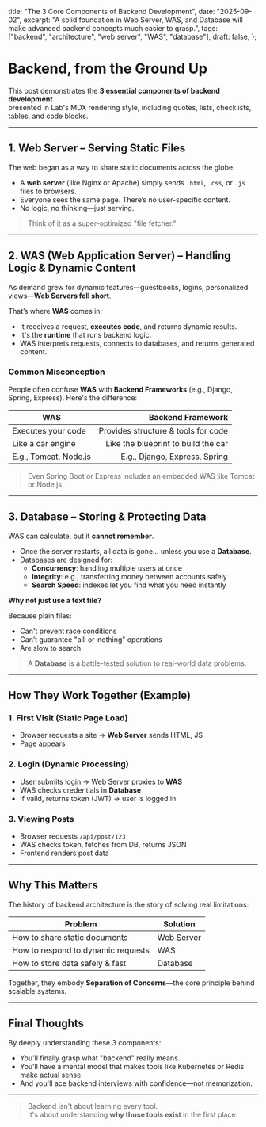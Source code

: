   title: "The 3 Core Components of Backend Development",
  date: "2025-09-02",
  excerpt: "A solid foundation in Web Server, WAS, and Database will make advanced backend concepts much easier to grasp.",
  tags: ["backend", "architecture", "web server", "WAS", "database"],
  draft: false,
};

# Backend, from the Ground Up

This post demonstrates the **3 essential components of backend development**  
presented in Lab's MDX rendering style, including quotes, lists, checklists, tables, and code blocks.

---

## 1. Web Server – Serving Static Files

The web began as a way to share static documents across the globe.

- A **web server** (like Nginx or Apache) simply sends `.html`, `.css`, or `.js` files to browsers.
- Everyone sees the same page. There’s no user-specific content.
- No logic, no thinking—just serving.

> Think of it as a super-optimized "file fetcher."

---

## 2. WAS (Web Application Server) – Handling Logic & Dynamic Content

As demand grew for dynamic features—guestbooks, logins, personalized views—**Web Servers fell short**.

That’s where **WAS** comes in:

- It receives a request, **executes code**, and returns dynamic results.
- It's the **runtime** that runs backend logic.
- WAS interprets requests, connects to databases, and returns generated content.

### Common Misconception

People often confuse **WAS** with **Backend Frameworks** (e.g., Django, Spring, Express). Here's the difference:

<table>
  <thead>
    <tr>
      <th>WAS</th>
      <th style="text-align: right;">Backend Framework</th>
    </tr>
  </thead>
  <tbody>
    <tr>
      <td>Executes your code</td>
      <td style="text-align: right;">Provides structure &amp; tools for code</td>
    </tr>
    <tr>
      <td>Like a car engine</td>
      <td style="text-align: right;">Like the blueprint to build the car</td>
    </tr>
    <tr>
      <td>E.g., Tomcat, Node.js</td>
      <td style="text-align: right;">E.g., Django, Express, Spring</td>
    </tr>
  </tbody>
</table>

> Even Spring Boot or Express includes an embedded WAS like Tomcat or Node.js.

---

## 3. Database – Storing & Protecting Data

WAS can calculate, but it **cannot remember**.

- Once the server restarts, all data is gone… unless you use a **Database**.
- Databases are designed for:
  - **Concurrency**: handling multiple users at once
  - **Integrity**: e.g., transferring money between accounts safely
  - **Search Speed**: indexes let you find what you need instantly

**Why not just use a text file?**

Because plain files:
- Can't prevent race conditions
- Can’t guarantee "all-or-nothing" operations
- Are slow to search

> A **Database** is a battle-tested solution to real-world data problems.

---

## How They Work Together (Example)

### 1. First Visit (Static Page Load)
- Browser requests a site → **Web Server** sends HTML, JS
- Page appears

### 2. Login (Dynamic Processing)
- User submits login → Web Server proxies to **WAS**
- WAS checks credentials in **Database**
- If valid, returns token (JWT) → user is logged in

### 3. Viewing Posts
- Browser requests `/api/post/123`
- WAS checks token, fetches from DB, returns JSON
- Frontend renders post data

---

## Why This Matters

The history of backend architecture is the story of solving real limitations:

<table>
  <thead>
    <tr>
      <th>Problem</th>
      <th style={{textAlign: "right"}}>Solution</th>
    </tr>
  </thead>
  <tbody>
    <tr>
      <td>How to share static documents</td>
      <td style={{textAlign: "right"}}>Web Server</td>
    </tr>
    <tr>
      <td>How to respond to dynamic requests</td>
      <td style={{textAlign: "right"}}>WAS</td>
    </tr>
    <tr>
      <td>How to store data safely & fast</td>
      <td style={{textAlign: "right"}}>Database</td>
    </tr>
  </tbody>
</table>

Together, they embody **Separation of Concerns**—the core principle behind scalable systems.

---

## Final Thoughts

By deeply understanding these 3 components:

- You'll finally grasp what "backend" really means.
- You’ll have a mental model that makes tools like Kubernetes or Redis make actual sense.
- And you'll ace backend interviews with confidence—not memorization.

---

> Backend isn't about learning every tool.  
> It's about understanding **why those tools exist** in the first place.